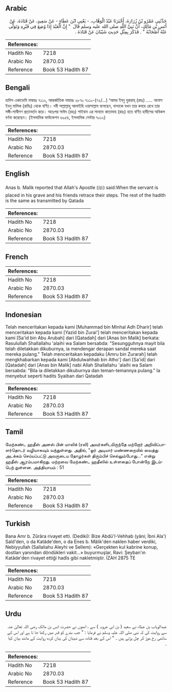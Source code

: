 ## Arabic


<div dir="rtl" lang="ar" style={{fontSize:'larger',backgroundColor:'#f8f9fa',padding:20}}>
حَدَّثَنِي عَمْرُو بْنُ زُرَارَةَ، أَخْبَرَنَا عَبْدُ الْوَهَّابِ، - يَعْنِي ابْنَ عَطَاءٍ - عَنْ سَعِيدٍ، عَنْ قَتَادَةَ، عَنْ أَنَسِ بْنِ مَالِكٍ، أَنَّ نَبِيَّ اللَّهِ صلى الله عليه وسلم قَالَ ‏ "‏ إِنَّ الْعَبْدَ إِذَا وُضِعَ فِي قَبْرِهِ وَتَوَلَّى عَنْهُ أَصْحَابُهُ ‏"‏ ‏.‏ فَذَكَرَ بِمِثْلِ حَدِيثِ شَيْبَانَ عَنْ قَتَادَةَ ‏.‏
</div>
<div style={{backgroundColor:'#f8f9fa',padding:20, marginBottom: 10}}><table> <thead> <tr> <th>References:</th> <th></th> </tr> </thead> <tbody><tr><td>Hadith No</td><td>7218</td></tr><tr><td>Arabic No</td><td>2870.03</td></tr><tr><td>Reference</td><td>Book 53 Hadith 87</td></tr></tbody></table></div>

## Bengali


<div dir="ltr" lang="bn" style={{fontSize:'larger',backgroundColor:'#f8f9fa',padding:20}}>
হাদিস একাডেমি নাম্বারঃ ৭১১০, আন্তর্জাতিক নাম্বারঃ ২৮৭০ ৭১১০-(৭২/...) ‘আমর ইবনু যুরারাহ্ (রহঃ) ..... আনাস ইবনু মালিক (রাযিঃ) থেকে বর্ণিত। নবী সাল্লাল্লাহু আলাইহি ওয়াসাল্লাম বলেছেন, বান্দাকে যখন তার কবরে রেখে তার সঙ্গী-সাথীগণ প্রত্যাবর্তন করে। অতঃপর সাঈদ (রহঃ) শাইবান এর সানাদে কাতাদাহ (রহঃ) হতে বর্ণিত হাদীসের অবিকল বর্ণনা করেছেন। (ইসলামিক ফাউন্ডেশন ৬৯৫৪, ইসলামিক সেন্টার ৭০১২)
</div>
<div style={{backgroundColor:'#f8f9fa',padding:20, marginBottom: 10}}><table> <thead> <tr> <th>References:</th> <th></th> </tr> </thead> <tbody><tr><td>Hadith No</td><td>7218</td></tr><tr><td>Arabic No</td><td>2870.03</td></tr><tr><td>Reference</td><td>Book 53 Hadith 87</td></tr></tbody></table></div>

## English


<div dir="ltr" lang="en" style={{fontSize:'larger',backgroundColor:'#f8f9fa',padding:20}}>
Anas b. Malik reported that Allah's Apostle (ﷺ) said:When the servant is placed in his grave and his friends retrace their steps. The rest of the hadith is the same as transmitted by Qatada
</div>
<div style={{backgroundColor:'#f8f9fa',padding:20, marginBottom: 10}}><table> <thead> <tr> <th>References:</th> <th></th> </tr> </thead> <tbody><tr><td>Hadith No</td><td>7218</td></tr><tr><td>Arabic No</td><td>2870.03</td></tr><tr><td>Reference</td><td>Book 53 Hadith 87</td></tr></tbody></table></div>

## French


<div dir="ltr" lang="fr" style={{fontSize:'larger',backgroundColor:'#f8f9fa',padding:20}}>

</div>
<div style={{backgroundColor:'#f8f9fa',padding:20, marginBottom: 10}}><table> <thead> <tr> <th>References:</th> <th></th> </tr> </thead> <tbody><tr><td>Hadith No</td><td>7218</td></tr><tr><td>Arabic No</td><td>2870.03</td></tr><tr><td>Reference</td><td>Book 53 Hadith 87</td></tr></tbody></table></div>

## Indonesian


<div dir="ltr" lang="id" style={{fontSize:'larger',backgroundColor:'#f8f9fa',padding:20}}>
Telah menceritakan kepada kami [Muhammad bin Minhal Adh Dharir] telah menceritakan kepada kami [Yazid bin Zurai'] telah menceritakan kepada kami [Sa'id bin Abu Arubah] dari [Qatadah] dari [Anas bin Malik] berkata: Rasulullah Shallallahu 'alaihi wa Salam bersabda: "Sesungguhnya mayit bila telah diletakkan dikuburnya, ia mendengar derapan sandal mereka saat mereka pulang." Telah menceritakan kepadaku [Amru bin Zurarah] telah mengkhabarkan kepada kami [Abdulwahhab bin Atho'] dari [Sa'id] dari [Qatadah] dari [Anas bin Malik] nabi Allah Shallallahu 'alaihi wa Salam bersabda: "Bila ia diletakkan dikuburnya dan teman-temannya pulang." Ia menyebut seperti hadits Syaiban dari Qatadah
</div>
<div style={{backgroundColor:'#f8f9fa',padding:20, marginBottom: 10}}><table> <thead> <tr> <th>References:</th> <th></th> </tr> </thead> <tbody><tr><td>Hadith No</td><td>7218</td></tr><tr><td>Arabic No</td><td>2870.03</td></tr><tr><td>Reference</td><td>Book 53 Hadith 87</td></tr></tbody></table></div>

## Tamil


<div dir="ltr" lang="ta" style={{fontSize:'larger',backgroundColor:'#f8f9fa',padding:20}}>
மேற்கண்ட ஹதீஸ் அனஸ் பின் மாலிக் (ரலி) அவர்களிடமிருந்தே மற்றோர் அறிவிப்பாளர்தொடர் வழியாகவும் வந்துள்ளது. அதில், "ஓர் அடியார் மண்ணறையில் வைத்து அடக்கம் செய்யப்பட்டு அவருடைய தோழர்கள் திரும்பிச் செல்லும்போது..." என்று ஹதீஸ் ஆரம்பமாகிறது. மற்றவை மேற்கண்ட ஹதீஸில் உள்ளதைப் போன்றே இடம்பெற் றுள்ளன. அத்தியாயம் : 51
</div>
<div style={{backgroundColor:'#f8f9fa',padding:20, marginBottom: 10}}><table> <thead> <tr> <th>References:</th> <th></th> </tr> </thead> <tbody><tr><td>Hadith No</td><td>7218</td></tr><tr><td>Arabic No</td><td>2870.03</td></tr><tr><td>Reference</td><td>Book 53 Hadith 87</td></tr></tbody></table></div>

## Turkish


<div dir="ltr" lang="tr" style={{fontSize:'larger',backgroundColor:'#f8f9fa',padding:20}}>
Bana Amr b. Zûrâra rivayet etti. (Dediki): Bize Abdü'I-Vehhab (yâni; İbni Ala') Saîd'den, o da Katâde'den, o da Enes b. Mâlik'den naklen haber verdiki, Nebiyyullah (Sallaliahu Aleyhi ve Sellem): «Gerçekten kul kabrine konup, dostları yanından döndükleri vakit...» buyurmuşlar, Ravi: Şeyban'ın Katâde'den rivayet ettiği hadîs gibi nakletmiştir. İZAH 2875 TE
</div>
<div style={{backgroundColor:'#f8f9fa',padding:20, marginBottom: 10}}><table> <thead> <tr> <th>References:</th> <th></th> </tr> </thead> <tbody><tr><td>Hadith No</td><td>7218</td></tr><tr><td>Arabic No</td><td>2870.03</td></tr><tr><td>Reference</td><td>Book 53 Hadith 87</td></tr></tbody></table></div>

## Urdu


<div dir="rtl" lang="ur" style={{fontSize:'larger',backgroundColor:'#f8f9fa',padding:20}}>
عبدالوہاب بن عطاء نے سعید ( بن ابی عروبہ ) سے ، انھوں نے حضرت انس بن مالک رضی اللہ تعالیٰ عنہ سے روایت کی کہ نبی صلی اللہ علیہ وسلم نے فرمایا : " جب بندے کو قبر میں رکھا جا تا ہے اور اس کے ساتھی رخ موڑ کر چل پڑتے ہیں ۔ " اس کے بعد قتادہ سے شیبان کی بیان کردہ روایت کے مانند بیان کیا ۔
</div>
<div style={{backgroundColor:'#f8f9fa',padding:20, marginBottom: 10}}><table> <thead> <tr> <th>References:</th> <th></th> </tr> </thead> <tbody><tr><td>Hadith No</td><td>7218</td></tr><tr><td>Arabic No</td><td>2870.03</td></tr><tr><td>Reference</td><td>Book 53 Hadith 87</td></tr></tbody></table></div>